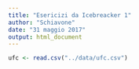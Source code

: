 ```yaml
---
title: "Esericizi da Icebreacker 1"
author: "Schiavone"
date: "31 maggio 2017"
output: html_document
---
```

```r
ufc <- read.csv("../data/ufc.csv")
```

